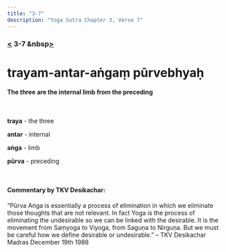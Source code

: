 ```yaml
---
title: "3-7"
description: "Yoga Sutra Chapter 3, Verse 7"
---
```


### [<](/Chapter-3/3-6) 3-7 &nbsp[>](/Chapter-3/3-8/)

# trayam-antar-aṅgaṃ pūrvebhyaḥ

#### The three are the internal limb from the preceding

<br />

**traya** - the three

**antar** - internal

**aṅga** - limb

**pūrva** - preceding

<br />

#### Commentary by TKV Desikachar:

“Pūrva Aṅga is essentially a process of elimination
in which we eliminate those thoughts that are not relevant.
In fact Yoga is the process of eliminating the undesirable
so we can be linked with the desirable.
It is the movement from Saṃyoga to Viyoga,
from Saguṇa to Nirguṇa.
But we must be careful how we define desirable or undesirable.”
– TKV Desikachar Madras December 19th 1988
